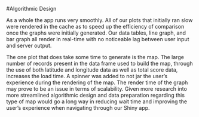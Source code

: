 #Algorithmic Design


As a whole the app runs very smoothly. All of our plots that initially ran slow were rendered in the cache as to speed up the efficiency of comparison once the graphs were initially generated. Our data tables, line graph, and bar graph all render in real-time with no noticeable lag between user input and server output. 

The one plot that does take some time to generate is the map. The large number of records present in the data frame used to build the map, through the use of both latitude and longitude data as well as total score data, increases the load time. A spinner was added to not jar the user’s experience during the rendering of the map. The render time of the graph may prove to be an issue in terms of scalability. Given more research into more streamlined algorithmic design and data preparation regarding this type of map would go a long way in reducing wait time and improving the user’s experience when navigating through our Shiny app.

